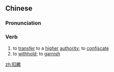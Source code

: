 {{also|扣缴}}
==Chinese==
{{zh-forms|s=扣缴}}

===Pronunciation===
{{zh-pron
|m=kòujiǎo
|mn=khàu-kiáu
|cat=v
}}

===Verb===
{{zh-verb}}

# to [[transfer]] to a [[higher]] [[authority]]; to [[confiscate]]
# to [[withhold]]; to [[garnish]] {{gloss|wages, etc.}}

[[zh:扣繳]]
